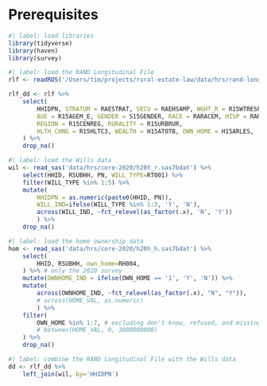 # Prerequisites
```r
#| label: load libraries
library(tidyverse)
library(haven)
library(survey)
```
```r
#| label: load the RAND Longitudinal File
rlf <- readRDS('/Users/tim/projects/rural-estate-law/data/hrs/rand-long-file.rds')
```

```r
rlf_dd <- rlf %>%
    select(
        HHIDPN, STRATUM = RAESTRAT, SECU = RAEHSAMP, WGHT_R = R15WTRESP, WGHT_H = R15WTHH, 
        AGE = R15AGEM_E, GENDER = S15GENDER, RACE = RARACEM, HISP = RAHISPAN, EDUC = RAEDYRS,
        REGION = R15CENREG, RURALITY = R15URBRUR,  
        HLTH_CHNG = R15HLTC3, WEALTH = H15ATOTB, OWN_HOME = H15ARLES,
    ) %>%
    drop_na()
```

```r
#| label: load the Wills data
wil <- read_sas('data/hrs/core-2020/h20t_r.sas7bdat') %>%
    select(HHID, RSUBHH, PN, WILL_TYPE=RT001) %>%
    filter(WILL_TYPE %in% 1:5) %>%
    mutate(
        HHIDPN = as.numeric(paste0(HHID, PN)),
        WILL_IND=ifelse(WILL_TYPE %in% 1:3, 'Y', 'N'),
        across(WILL_IND, ~fct_relevel(as_factor(.x), 'N', 'Y'))
        ) %>%
    drop_na()
```

```r
#| label: load the home ownership data
hom <- read_sas('data/hrs/core-2020/h20h_h.sas7bdat') %>%
    select(
        HHID, RSUBHH, own_home=RH004,
    ) %>% # only the 2020 survey
    mutate(OWNHOME_IND = ifelse(OWN_HOME == '1', 'Y', 'N')) %>%
    mutate(
        across(OWNHOME_IND, ~fct_relevel(as_factor(.x), "N", "Y")),
        # across(HOME_VAL, as.numeric)
        ) %>%
    filter(
        OWN_HOME %in% 1:7, # excluding don't know, refused, and missing
        # between(HOME_VAL, 0, 3000000000) 
    ) %>%
    drop_na() 
```

```r
#| label: combine the RAND Longitudinal File with the Wills data
dd <- rlf_dd %>%
    left_join(wil, by='HHIDPN') 
```
